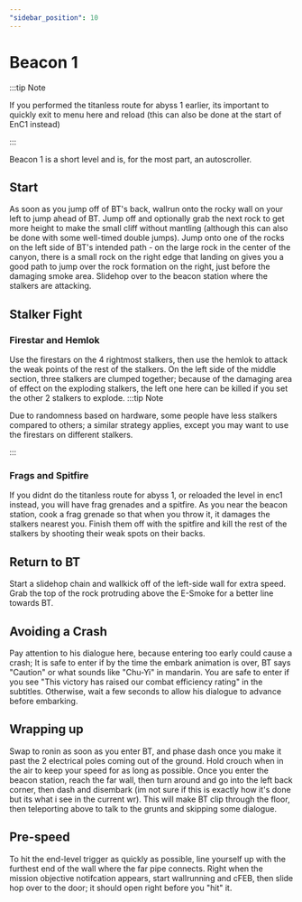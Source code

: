 ```yaml
---
"sidebar_position": 10
---
```



# Beacon 1

:::tip Note

If you performed the titanless route for abyss 1 earlier, its important to quickly exit to menu here and reload (this can also be done at the start of EnC1 instead)

:::

Beacon 1 is a short level and is, for the most part, an autoscroller. 

## Start

As soon as you jump off of BT's back, wallrun onto the rocky wall on your left to jump ahead of BT. Jump off and optionally grab the next rock to get more height to make the small cliff without mantling (although this can also be done with some well-timed double jumps). Jump onto one of the rocks on the left side of BT's intended path - on the large rock in the center of the canyon, there is a small rock on the right edge that landing on gives you a good path to jump over the rock formation on the right, just before the damaging smoke area. Slidehop over to the beacon station where the stalkers are attacking.

## Stalker Fight

### Firestar and Hemlok

Use the firestars on the 4 rightmost stalkers, then use the hemlok to attack the weak points of the rest of the stalkers. On the left side of the middle section, three stalkers are clumped together; because of the damaging area of effect on the exploding stalkers, the left one here can be killed if you set the other 2 stalkers to explode. 
:::tip Note

Due to randomness based on hardware, some people have less stalkers compared to others; a similar strategy applies, except you may want to use the firestars on different stalkers.

:::

### Frags and Spitfire

If you didnt do the titanless route for abyss 1, or reloaded the level in enc1 instead, you will have frag grenades and a spitfire. As you near the beacon station, cook a frag grenade so that when you throw it, it damages the stalkers nearest you. Finish them off with the spitfire and kill the rest of the stalkers by shooting their weak spots on their backs.

## Return to BT

Start a slidehop chain and wallkick off of the left-side wall for extra speed. Grab the top of the rock protruding above the E-Smoke for a better line towards BT. 

## Avoiding a Crash

Pay attention to his dialogue here, because entering too early could cause a crash; It is safe to enter if by the time the embark animation is over, BT says "Caution" or what sounds like "Chu-Yi" in mandarin. You are safe to enter if you see "This victory has raised our combat efficiency rating" in the subtitles. Otherwise, wait a few seconds to allow his dialogue to advance before embarking.

## Wrapping up

Swap to ronin as soon as you enter BT, and phase dash once you make it past the 2 electrical poles coming out of the ground. Hold crouch when in the air to keep your speed for as long as possible. Once you enter the beacon station, reach the far wall, then turn around and go into the left back corner, then dash and disembark (im not sure if this is exactly how it's done but its what i see in the current wr). This will make BT clip through the floor, then teleporting above to talk to the grunts and skipping some dialogue.

## Pre-speed

To hit the end-level trigger as quickly as possible, line yourself up with the furthest end of the wall where the far pipe connects. Right when the mission objective notifcation appears, start wallrunning and cFEB, then slide hop over to the door; it should open right before you "hit" it.
